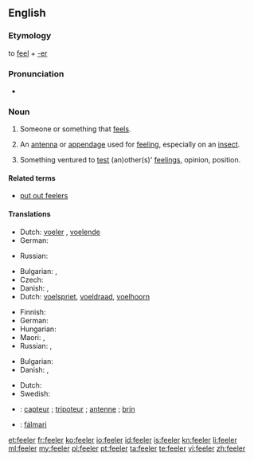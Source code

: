 ==English==

===Etymology===
to [[feel]] + [[-er]]

===Pronunciation===
* {{rhymes|iːlə(r)}}

===Noun===
{{en-noun}}

# {{context|literally|lang=en}} Someone or something that [[feel]]s.
# {{context|anatomy|lang=en}} An [[antenna]] or [[appendage]] used for [[feel]]ing, especially on an [[insect]].
# {{context|figuratively|lang=en}} Something ventured to [[test]] (an)other(s)' [[feeling]]s, opinion, position.

====Related terms====
* [[put out feelers]]

====Translations====
{{trans-top|someone or something that feels}}
* Dutch: [[voeler]] {{m}}, [[voelend]]e {{m}}
* German: {{t+|de|Fühler|m}}
{{trans-mid}}
* Russian: {{t+|ru|щуп|m|tr=ščup|sc=Cyrl}} {{qualifier|probe}}
{{trans-bottom}}

{{trans-top|an antenna or appendage used to feel, as on an insect}}
* Bulgarian: {{t+|bg|антена|f|sc=Cyrl}}, {{t+|bg|пипалце|n|sc=Cyrl}}
* Czech: {{t+|cs|tykadlo|n}}
* Danish: {{t-|da|følehorn|n}}, {{t-|da|føletråd|c}}
* Dutch: [[voelspriet]], [[voeldraad]], [[voelhoorn]]
{{trans-mid}}
* Finnish: {{t-|fi|tuntosarvi}}
* German: {{t+|de|Fühler|m}}
* Hungarian: {{t+|hu|csáp}}
* Maori: {{t-|mi|hihi}}, {{t-|mi|pūhihi}}
* Russian: {{t+|ru|усик|m|tr=úsik|sc=Cyrl}} {{qualifier|antenna}}, {{t+|ru|щупальце|n|tr=ščúpalʹce|sc=Cyrl}} {{qualifier|tentacle}}
{{trans-bottom}}

{{trans-top|Something ventured to test other's feelings}}
* Bulgarian: {{t+|bg|намек|m|sc=Cyrl}}
* Danish: {{t-|da|føler|c}}, {{t-|da|prøveballon|c}}
{{trans-mid}}
* Dutch: {{t-|nl|proefballon|m}}
* Swedish: {{t-|sv|försöksballong|c}}
{{trans-bottom}}

{{checktrans-top}}
* {{ttbc|fr}}: [[capteur]] {{c}} ; [[tripoteur]] {{c}}; [[antenne]] {{c}}; [[brin]] {{c}}
* {{ttbc|is}}: [[fálmari]] 
{{trans-bottom}}

[[et:feeler]]
[[fr:feeler]]
[[ko:feeler]]
[[io:feeler]]
[[id:feeler]]
[[is:feeler]]
[[kn:feeler]]
[[li:feeler]]
[[ml:feeler]]
[[my:feeler]]
[[pl:feeler]]
[[pt:feeler]]
[[ta:feeler]]
[[te:feeler]]
[[vi:feeler]]
[[zh:feeler]]